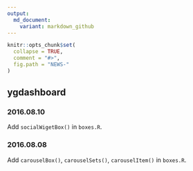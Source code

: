 ```yaml
---
output:
  md_document:
    variant: markdown_github
---
```


<!-- NEWS.md is generated from NEWS.Rmd. -->

```r
knitr::opts_chunk$set(
  collapse = TRUE,
  comment = "#>",
  fig.path = "NEWS-"
)
```

## ygdashboard

### 2016.08.10

Add `socialWigetBox()` in `boxes.R`.

### 2016.08.08

Add `carouselBox()`, `carouselSets()`, `carouselItem()` in `boxes.R`.

